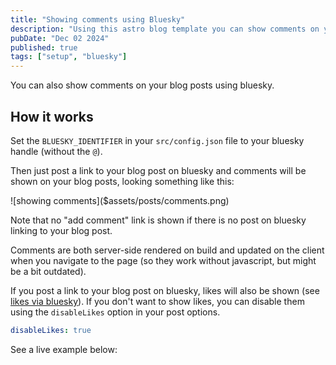 ```yaml
---
title: "Showing comments using Bluesky"
description: "Using this astro blog template you can show comments on your posts using bluesky"
pubDate: "Dec 02 2024"
published: true
tags: ["setup", "bluesky"]
---
```


You can also show comments on your blog posts using bluesky.

## How it works

Set the `BLUESKY_IDENTIFIER` in your `src/config.json` file to your bluesky handle (without the `@`).

Then just post a link to your blog post on bluesky and comments will be shown on your blog posts, looking something like this:

<div class="max-w-md rounded-xl overflow-hidden border border-base-200 dark:border-base-800 shadow-lg not-prose">
	![showing comments]($assets/posts/comments.png)
</div>

Note that no "add comment" link is shown if there is no post on bluesky linking to your blog post.

Comments are both server-side rendered on build and updated on the client when you navigate to the page 
(so they work without javascript, but might be a bit outdated).

If you post a link to your blog post on bluesky, likes will also be shown (see [likes via bluesky](../likes-via-bluesky)). 
If you don't want to show likes, you can disable them using the `disableLikes` option in your post options.

```yml
disableLikes: true
```

See a live example below: